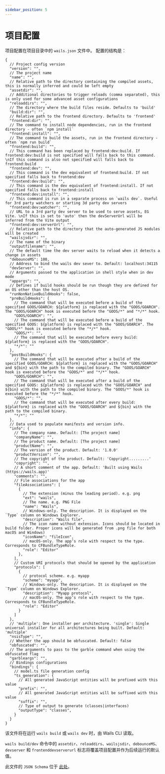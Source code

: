 ```yaml
---
sidebar_position: 5
---
```


# 项目配置

项目配置在项目目录中的 `wails.json` 文件中。 配置的结构是：

```json5
{
  // Project config version
  "version": "",
  // The project name
  "name": "",
  // Relative path to the directory containing the compiled assets, this is normally inferred and could be left empty
  "assetdir": "",
  // Additional directories to trigger reloads (comma separated), this is only used for some advanced asset configurations
  "reloaddirs": "",
  // The directory where the build files reside. Defaults to 'build'
  "build:dir": "",
  // Relative path to the frontend directory. Defaults to 'frontend'
  "frontend:dir": "",
  // The command to install node dependencies, run in the frontend directory - often `npm install`
  "frontend:install": "",
  // The command to build the assets, run in the frontend directory - often `npm run build`
  "frontend:build": "",
  // This command has been replaced by frontend:dev:build. If frontend:dev:build is not specified will falls back to this command. \nIf this command is also not specified will falls back to frontend:build
  "frontend:dev": "",
  // This command is the dev equivalent of frontend:build. If not specified falls back to frontend:dev
  "frontend:dev:build": "",
  // This command is the dev equivalent of frontend:install. If not specified falls back to frontend:install
  "frontend:dev:install": "",
  // This command is run in a separate process on `wails dev`. Useful for 3rd party watchers or starting 3d party dev servers
  "frontend:dev:watcher": "",
  // URL to a 3rd party dev server to be used to serve assets, EG Vite. \nIf this is set to 'auto' then the devServerUrl will be inferred from the Vite output
  "frontend:dev:serverUrl": "",
  // Relative path to the directory that the auto-generated JS modules will be created
  "wailsjsdir": "",
  // The name of the binary
  "outputfilename": "",
  // The default time the dev server waits to reload when it detects a change in assets
  "debounceMS": 100,
  // Address to bind the wails dev sever to. Default: localhost:34115
  "devServer": "",
  // Arguments passed to the application in shell style when in dev mode
  "appargs": "",
  // Defines if build hooks should be run though they are defined for an OS other than the host OS.
  "runNonNativeBuildHooks": false,
  "preBuildHooks": {
    // The command that will be executed before a build of the specified GOOS/GOARCH: ${platform} is replaced with the "GOOS/GOARCH". The "GOOS/GOARCH" hook is executed before the "GOOS/*" and "*/*" hook.
    "GOOS/GOARCH": "",
    // The command that will be executed before a build of the specified GOOS: ${platform} is replaced with the "GOOS/GOARCH". The "GOOS/*" hook is executed before the "*/*" hook.
    "GOOS/*": "",
    // The command that will be executed before every build: ${platform} is replaced with the "GOOS/GOARCH".
    "*/*": ""
  },
  "postBuildHooks": {
    // The command that will be executed after a build of the specified GOOS/GOARCH: ${platform} is replaced with the "GOOS/GOARCH" and ${bin} with the path to the compiled binary. The "GOOS/GOARCH" hook is executed before the "GOOS/*" and "*/*" hook.
    "GOOS/GOARCH": "",
    // The command that will be executed after a build of the specified GOOS: ${platform} is replaced with the "GOOS/GOARCH" and ${bin} with the path to the compiled binary. The "GOOS/*" hook is executed before the "*/*" hook.
    "GOOS/*": "",
    // The command that will be executed after every build: ${platform} is replaced with the "GOOS/GOARCH" and ${bin} with the path to the compiled binary.
    "*/*": ""
  },
  // Data used to populate manifests and version info.
  "info": {
    // The company name. Default: [The project name]
    "companyName": "",
    // The product name. Default: [The project name]
    "productName": "",
    // The version of the product. Default: '1.0.0'
    "productVersion": "",
    // The copyright of the product. Default: 'Copyright.........'
    "copyright": "",
    // A short comment of the app. Default: 'Built using Wails (https://wails.app)'
    "comments": "",
    // File associations for the app
    "fileAssociations": [
      {
        // The extension (minus the leading period). e.g. png
        "ext": "wails",
        // The name. e.g. PNG File
        "name": "Wails",
        // Windows-only. The description. It is displayed on the `Type` column on Windows Explorer.
        "description": "Wails file",
        // The icon name without extension. Icons should be located in build folder. Proper icons will be generated from .png file for both macOS and Windows)
        "iconName": "fileIcon",
        // macOS-only. The app’s role with respect to the type. Corresponds to CFBundleTypeRole.
        "role": "Editor"
      },
    ],
    // Custom URI protocols that should be opened by the application
    "protocols": [
      {
        // protocol scheme. e.g. myapp
        "scheme": "myapp",
        // Windows-only. The description. It is displayed on the `Type` column on Windows Explorer.
        "description": "Myapp protocol",
        // macOS-only. The app’s role with respect to the type. Corresponds to CFBundleTypeRole.
        "role": "Editor"
      }
    ]
  },
  // 'multiple': One installer per architecture. 'single': Single universal installer for all architectures being built. Default: 'multiple'
  "nsisType": "",
  // Whether the app should be obfuscated. Default: false
  "obfuscated": "",
  // The arguments to pass to the garble command when using the obfuscated flag
  "garbleargs": "",
  // Bindings configurations
  "bindings": {
    // model.ts file generation config
    "ts_generation": {
      // All generated JavaScript entities will be prefixed with this value
      "prefix": "",
      // All generated JavaScript entities will be suffixed with this value
      "suffix": "",
      // Type of output to generate (classes|interfaces)
      "outputType": "classes",
    }
  }
}
```

该文件将在运行 `wails build` 或 `wails dev` 时，由 Wails CLI 读取。

`wails build/dev` 命令中的 `assetdir`、`reloaddirs`、`wailsjsdir`、`debounceMS`、`devserver` 和 `frontenddevserverurl` 标志将覆盖项目配置并作为后续运行的默认值。

此文件的 `JSON Schema` 位于 [此处](https://wails.io/schemas/config.v2.json)。
